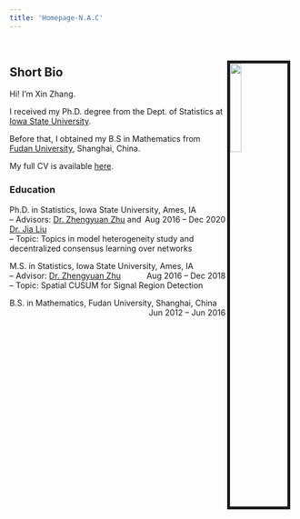 ```yaml
---
title: 'Homepage-N.A.C'
---
```

  
&nbsp;
<link rel="stylesheet" href="styles.css" type="text/css">

## **Short Bio**
<img src="images/IMG_8623.jpg" style="width:20%; border:5px solid ; margin-right: 10px; margin-top: -50px" align="right">


Hi! I’m Xin Zhang.   

I received my Ph.D. degree from the Dept. of Statistics at [Iowa State University](https://www.iastate.edu).   

Before that, I obtained my B.S in Mathematics from [Fudan University](http://www.fudan.edu.cn), Shanghai, China. 

My full CV is available [here](files/XinZhang_CV.pdf).

### **Education**

Ph.D. in Statistics, Iowa State University, Ames, IA [Aug 2016 – Dec 2020]{style="float:right"}  
-- Advisors: [Dr. Zhengyuan Zhu](https://www.stat.iastate.edu/people/zhengyuan-zhu) and [Dr. Jia Liu](https://kevinliu-osu-ece.github.io)    
-- Topic: Topics in model heterogeneity study and decentralized consensus learning over networks   
   

M.S. in Statistics, Iowa State University, Ames, IA [Aug 2016 – Dec 2018]{style="float:right"}  
-- Advisor: [Dr. Zhengyuan Zhu](https://www.stat.iastate.edu/people/zhengyuan-zhu)  
-- Topic: Spatial CUSUM for Signal Region Detection

B.S. in Mathematics, Fudan University, Shanghai, China [Jun 2012 – Jun 2016]{style="float:right"} 

<!-- ### **Work Experience** -->
<!-- Research Assistant@ [Network Informatics and Learning Research Group](https://kevinliu-osu-ece.github.io/group/index.html), Ames, IA [Dec 2017 – Dec 2020]{style="float:right"}   -->
<!-- -- Advisor: [Dr. Jia Liu](http://web.cs.iastate.edu/~jialiu/) -->

<!-- Research Assistant@ [Center for Survey Statistics & Methodology](https://www.cssm.iastate.edu), Ames, IA [Dec 2016 – Dec 2020]{style="float:right"}     -->
<!-- -- Advisor: [Dr. Zhengyuan Zhu](https://zhuz.public.iastate.edu) -->

<!-- Teaching Assistant @ Dept. Stat, Iowa State University, Ames, IA [Aug 2016 – Jun 2017]{style="float:right"}   -->
<!-- -- STAT 341(Spring 2017), Instructor: Dr.Kevin Kasper   -->
<!-- -- STAT 430(Fall 2016), Instructor: Dr.  -->
<!-- Kris De Brabanter   -->
<!-- -- STAT 341(Fall 2016), Instructor: Dr.Kevin Kasper  -->

<!-- ## **Awards** -->

<!-- **Vince Sposito Statistical Computing Award**, Stat. Dept.@ISU, 2020.     -->
<!-- **The Holly C. and E. Beth Fryer Award in Statistics**, Stat. Dept.@ISU, 2018.     -->
<!-- **Outstanding Graduate of Fudan Unversity**, @FDU, 2016   -->
<!-- **First Prize of the scholarship for Outstanding Students at Fudan University** ($5\%$), @FDU, 2015       -->





